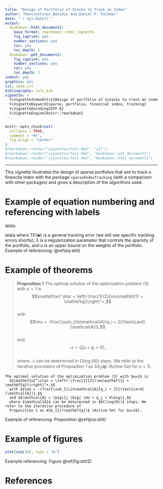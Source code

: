 ```yaml
---
title: "Design of Portfolio of Stocks to Track an Index"
author: "Konstantinos Benidis and Daniel P. Palomar"
date: "`r Sys.Date()`"
output:
  bookdown::html_document2:
    base_format: rmarkdown::html_vignette
    fig_caption: yes
    number_sections: yes
    toc: yes
    toc_depth: 2
  bookdown::pdf_document2:
    fig_caption: yes
    number_sections: yes
    toc: yes
    toc_depth: 2
indent: yes
graphics: yes
csl: ieee.csl
bibliography: refs.bib
vignette: >
  %\VignetteIndexEntry{Design of portfolio of Sstocks to track an index}
  %\VignetteKeyword{sparse, portfolio, financial index, tracking}
  %\VignetteEncoding{UTF-8}
  %\VignetteEngine{knitr::rmarkdown}
---
```


```r
knitr::opts_chunk$set(
  collapse = TRUE,
  comment = "#>",
  fig.align = "center"
)
#rmarkdown::render("vignettes/test.Rmd", "all")
#rmarkdown::render("vignettes/test.Rmd", "bookdown::pdf_document2")
#rmarkdown::render("vignettes/test.Rmd", "bookdown::html_document2")
```

-----------
This vignette illustrates the design of sparse portfolios that aim to track a financila index with the package `sparseIndexTracking` (with a comparison with other packages) and gives a description of the algorithms used.


# Example of equation numbering and referencing with labels
lalala

lalala
\begin{equation}
\begin{array}{ll}
\underset{\mathbf{w}}{\text{minimize}} & \text{TE}(\mathbf{w}) + \lambda\|\mathbf{w}\|_0\\
\textsf{subject to}
 & \mathbf{w}^\top\mathbf{1}=1\\
 & \mathbf{0}\leq\mathbf{w}\leq u\mathbf{1},
\end{array}
(\#eq:shit)
\end{equation}
\noindent where $\text{TE}(\mathbf{w})$ is a general tracking error (we will see specific tracking errors shortly), $\lambda$ is a regularization parameter that controls the sparsity of the portfolio, and $u$ is an upper bound on the weights of the portfolio. Example of referencing: \@ref(eq:shit)


# Example of theorems

> **Proposition 1** The optimal solution of the optimization problem (3) with $u=1$ is
  $$\mathbf{w}^\star = \left(-\frac{1}{2}(\mu\mathbf{1} + \mathbf{q})\right)^+,$$	
  with $$\mu = -\frac{\sum_{i\in\mathcal{A}}q_i + 2}{\text{card}(\mathcal{A})},$$	
  and $$\mathcal{A} = \big\{j \big| \mu + q_j < 0\big\},$$	
  where $\mathcal{A}$ can be determined in $O(\log(N))$ steps. We refer to the iterative procedure of 
  Proposition 1 as AS$_{1}(\mathbf{q})$ (Active-Set for $u=1$).

```proposition
The optimal solution of the optimization problem (3) with $u=1$ is
  $$\mathbf{w}^\star = \left(-\frac{1}{2}(\mu\mathbf{1} + \mathbf{q})\right)^+,$$	
  with $$\mu = -\frac{\sum_{i\in\mathcal{A}}q_i + 2}{\text{card}(\mathcal{A})},$$	
  and $$\mathcal{A} = \big\{j \big| \mu + q_j < 0\big\},$$	
  where $\mathcal{A}$ can be determined in $O(\log(N))$ steps. We refer to the iterative procedure of 
  Proposition 1 as AS$_{1}(\mathbf{q})$ (Active-Set for $u=1$).
```

Example of referencing: Proposition \@ref(prp:shit)

# Example of figures

```r
plot(seq(10), type = "b")
```

Example referencing: Figure \@ref(fig:shit2)



# References {-}
\setlength{\parindent}{-0.2in}
\setlength{\leftskip}{0.2in}
\setlength{\parskip}{8pt}
\noindent
